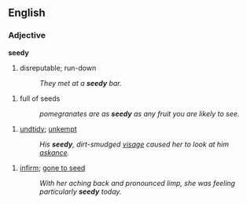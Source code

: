 ==English==

===Adjective===
'''seedy'''
#disreputable; run-down
#:''They met at a '''seedy''' bar.''

#full of seeds
#:''pomegranates are as '''seedy''' as any fruit you are likely to see.''

#[[undtidy]]; [[unkempt]]
#:''His '''seedy''', dirt-smudged [[visage]] caused her to look at him [[askance]].''

#[[infirm]]; [[gone to seed]]
#:''With her aching back and pronounced limp, she was feeling particularly '''seedy''' today.''